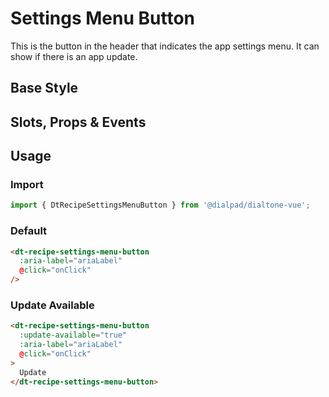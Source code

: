 

<Meta of={SettingsMenuButtonStories}/>

# Settings Menu Button

<Subtitle>
  This is the button in the header that indicates the app settings menu. It can show if there is an app update.
</Subtitle>

## Base Style

<Canvas>
  <Story id="recipes-header-settings-menu-button--default" />
</Canvas>

## Slots, Props & Events

<Controls />

## Usage

### Import

```jsx
import { DtRecipeSettingsMenuButton } from '@dialpad/dialtone-vue';
```

### Default

```html
<dt-recipe-settings-menu-button
  :aria-label="ariaLabel"
  @click="onClick"
/>
```

### Update Available

```html
<dt-recipe-settings-menu-button
  :update-available="true"
  :aria-label="ariaLabel"
  @click="onClick"
>
  Update
</dt-recipe-settings-menu-button>
```
